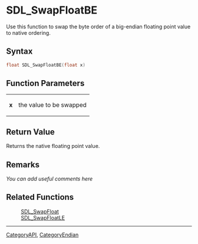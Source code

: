 
= SDL_SwapFloatBE =
Use this function to swap the byte order of a big-endian floating point value to native ordering.


== Syntax ==
<syntaxhighlight lang='c++'>
float SDL_SwapFloatBE(float x)
</syntaxhighlight>

== Function Parameters ==
{|
|'''x'''
|the value to be swapped
|}

== Return Value ==
Returns the native floating point value.

== Remarks ==
''You can add useful comments here''

== Related Functions ==
:[[SDL_SwapFloat]]
:[[SDL_SwapFloatLE]]

----
[[CategoryAPI]], [[CategoryEndian]]
